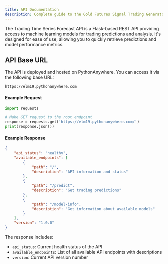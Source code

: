 ```yaml
---
title: API Documentation
description: Complete guide to the Gold Futures Signal Trading Generator API
---
```


The Trading Time Series Forecast API is a Flask-based REST API providing access to machine learning models for trading predictions and analysis. It's designed for ease of use, allowing you to quickly retrieve predictions and model performance metrics.

## API Base URL

The API is deployed and hosted on PythonAnywhere. You can access it via the following base URL:

```
https://elm19.pythonanywhere.com
```

#### Example Request

```python
import requests

# Make GET request to the root endpoint
response = requests.get('https://elm19.pythonanywhere.com/')
print(response.json())
```

#### Example Response

```json
{
    "api_status": "healthy",
    "available_endpoints": [
        {
            "path": "/",
            "description": "API information and status"
        },
        {
            "path": "/predict",
            "description": "Get trading predictions"
        },
        {
            "path": "/model-info",
            "description": "Get information about available models"
        }
    ],
    "version": "1.0.0"
}
```

The response includes:
- `api_status`: Current health status of the API
- `available_endpoints`: List of all available API endpoints with descriptions
- `version`: Current API version number


